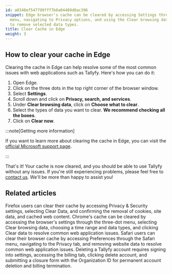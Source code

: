 ```yaml
---
id: a0348ef547799fff7b0a04489d8ac396
snippet: Edge browser's cache can be cleared by accessing Settings through the three-dot
  menu, navigating to Privacy options, and using the Clear browsing data function
  to remove selected data types.
title: Clear Cache in Edge
weight: 3
---
```


## How to clear your cache in Edge

Clearing the cache in Edge can help resolve some of the most common issues with web applications such as Tallyfy. Here's how you can do it:

1. Open Edge.
2. Click on the three dots in the top right corner of the browser window.
3. Select **Settings**.
4. Scroll down and click on **Privacy, search, and services**.
5. Under **Clear browsing data**, click on **Choose what to clear**.
6. Select the types of data you want to clear. **We recommend checking all the boxes**.
7. Click on **Clear now**.

:::note[Getting more information]

If you want to learn more about clearing the cache in Edge, you can visit the [official Microsoft support page](https://support.microsoft.com/en-us/microsoft-edge/clear-cookies-and-site-data-in-microsoft-edge-63947406-40ac-c3b8-57b9-2a946a29ae09).

:::

That's it! Your cache is now cleared, and you should be able to use Tallyfy without any issues. If you're still experiencing problems, please feel free to [contact us](https://tallyfy.com/contact-us/). We'll be more than happy to assist you!


## Related articles
<CardGrid>
<LinkTitleCard header="<b>Troubleshooting > Clear Cache in Firefox</b>" href="/products/pro/miscellaneous/troubleshooting/clear-cache-firefox/" > Firefox users can clear their cache by accessing Privacy & Security settings, selecting Clear Data, and confirming the removal of cookies, site data, and cached web content. </LinkTitleCard>
<LinkTitleCard header="<b>Troubleshooting > Clear Cache in Chrome</b>" href="/products/pro/miscellaneous/troubleshooting/clear-cache-chrome/" > Chrome's cache can be cleared by accessing the browser's settings through the three-dot menu, selecting Clear browsing data, choosing a time range and data types, and clicking Clear data to resolve common web application issues. </LinkTitleCard>
<LinkTitleCard header="<b>Troubleshooting > Clear Cache in Safari</b>" href="/products/pro/miscellaneous/troubleshooting/clear-cache-safari/" > Safari users can clear their browser cache by accessing Preferences through the Safari menu, navigating to the Privacy tab, and removing website data to resolve common web application issues. </LinkTitleCard>
<LinkTitleCard header="<b>Personal Settings > Cancel and delete your Tallyfy account</b>" href="/products/pro/settings/personal-settings/how-can-i-cancel-and-delete-my-tallyfy-account/" > Deleting a Tallyfy account requires signing into settings, accessing the billing tab, clicking delete account, and submitting a closure form with the Organization ID for permanent account deletion and billing termination. </LinkTitleCard>
</CardGrid>